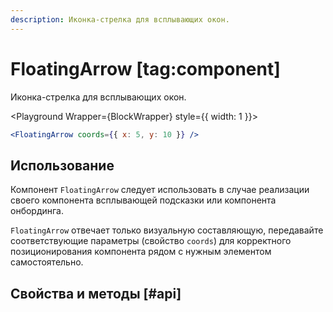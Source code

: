 ```yaml
---
description: Иконка-стрелка для всплывающих окон.
---
```


<Overview group="utils">

# FloatingArrow [tag:component]

Иконка-стрелка для всплывающих окон.

</Overview>


<Playground Wrapper={BlockWrapper} style={{ width: 1 }}>
  ```jsx
  <FloatingArrow coords={{ x: 5, y: 10 }} />
  ```
</Playground>

## Использование

Компонент `FloatingArrow` следует использовать в случае реализации своего компонента всплывающей подсказки или
компонента онбординга.

`FloatingArrow` отвечает только визуальную составляющую, передавайте соответствующие параметры (свойство `coords`) для
корректного позиционирования компонента рядом с нужным элементом самостоятельно.

## Свойства и методы [#api]

<PropsTable name="FloatingArrow" />

